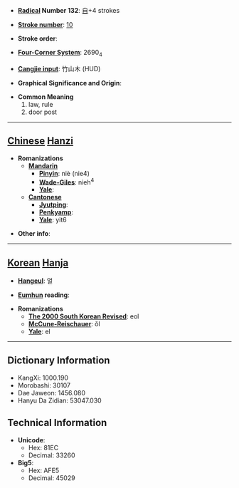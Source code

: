 * '''[[Wiktionary:Chinese radical index| Radical]] Number 132''': [[Wiktionary:Chinese radical index 自|自]]+4 strokes

* '''[[Wiktionary:Chinese total strokes index|Stroke number]]''': [[Wiktionary:Chinese total strokes index 10|10]]

* '''Stroke order''': 

* '''[[Wiktionary:Chinese four corner index|Four-Corner System]]''': 2690<sub>4</sub>

* '''[[Wiktionary:Chinese Cangjie index|Cangjie input]]''': 竹山木 (HUD)

* '''Graphical Significance and Origin''': 

* '''Common Meaning'''
*#law, rule
*# door post


----

== [[Chinese]] [[Hanzi]] ==

* '''Romanizations'''
** '''[[Mandarin]]'''
*** '''[[Pinyin]]''': niè (nie4)
*** '''[[Wade-Giles]]''': nieh<sup>4</sup>
*** '''[[Yale]]''': 
** '''[[Cantonese]]'''
*** '''[[Jyutping]]''':
*** '''[[Penkyamp]]''': 
*** '''[[Yale]]''': yit6

* '''Other info''': 

----

== [[Korean]] [[Hanja]] ==

* '''[[Hangeul]]''': 얼

* '''[[Eumhun]] reading''': 

* '''Romanizations'''
** '''[[The 2000 South Korean Revised Romanization|The 2000 South Korean Revised]]''': eol
** '''[[McCune-Reischauer]]''': ŏl
** '''[[Yale]]''': el

----

== Dictionary Information ==

* KangXi: 1000.190
* Morobashi: 30107
* Dae Jaweon: 1456.080
* Hanyu Da Zidian: 53047.030

== Technical Information ==

* '''Unicode''':
** Hex: 81EC
** Decimal: 33260
* '''Big5''':
** Hex: AFE5
** Decimal: 45029